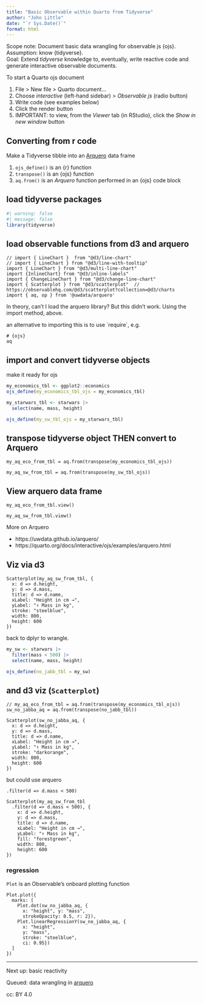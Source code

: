```yaml
---
title: "Basic Observable within Quarto from Tidyverse"
author: "John Little"
date: "`r Sys.Date()`"
format: html
---
```


Scope note: Document basic data wrangling for observable js {ojs}.\
Assumption: know {tidyverse}.\
Goal: Extend *tidyverse* knowledge to, eventually, write reactive code and generate interactive observable documents.

To start a Quarto ojs document

1.  File \> New file \> Quarto document...
2.  Choose *interactive* (left-hand sidebar) \> *Observable js* (radio button)
3.  Write code (see examples below)
4.  Click the render button
5.  IMPORTANT: to view, from the *Viewer* tab (in RStudio), click the *Show in new window* button

## Converting from r code

Make a Tidyverse tibble into an [Arquero](https://uwdata.github.io/arquero/) data frame

1.  `ojs_define()` is an {r} function
2.  `transpose()` is an {ojs} function
3.  `aq.from()` is an *Arquero* function performed in an {ojs} code block

## load tidyverse packages

```r
#| warning: false
#| message: false
library(tidyverse)
```

## load observable functions from d3 and arquero

```ojs
// import { LineChart }  from "@d3/line-chart"
// import { LineChart } from "@d3/line-with-tooltip"
import { LineChart } from "@d3/multi-line-chart"
import {InlineChart} from "@d3/inline-labels"
import { ChangeLineChart } from "@d3/change-line-chart"
import { Scatterplot } from "@d3/scatterplot"  // https://observablehq.com/@d3/scatterplot?collection=@d3/charts
import { aq, op } from '@uwdata/arquero'
```

In theory, can't I load the arquero library? But this didn't work. Using the import method, above.

an alternative to importing this is to use \`require\`, e.g.

    # {ojs}
    aq  

## import and convert tidyverse objects

make it ready for ojs

```r
my_economics_tbl <- ggplot2::economics
ojs_define(my_economics_tbl_ojs = my_economics_tbl)

my_starwars_tbl <- starwars |> 
  select(name, mass, height)

ojs_define(my_sw_tbl_ojs = my_starwars_tbl)

```

## transpose tidyverse object THEN convert to Arquero

```ojs
my_aq_eco_from_tbl = aq.from(transpose(my_economics_tbl_ojs))

my_aq_sw_from_tbl = aq.from(transpose(my_sw_tbl_ojs))
```

## View arquero data frame

```ojs
my_aq_eco_from_tbl.view()
```

```ojs
my_aq_sw_from_tbl.view()
```

More on Arquero

-   https://uwdata.github.io/arquero/
-   https://quarto.org/docs/interactive/ojs/examples/arquero.html

## Viz via d3

```ojs
Scatterplot(my_aq_sw_from_tbl, {
  x: d => d.height,
  y: d => d.mass,
  title: d => d.name,
  xLabel: "Height in cm →",
  yLabel: "↑ Mass in kg",
  stroke: "steelblue",
  width: 800,
  height: 600
})
```

back to dplyr to wrangle.

```r
my_sw <- starwars |> 
  filter(mass < 500) |> 
  select(name, mass, height)

ojs_define(no_jabb_tbl = my_sw)
```

## and d3 viz (`Scatterplot`)

```ojs
// my_aq_eco_from_tbl = aq.from(transpose(my_economics_tbl_ojs))
sw_no_jabba_aq = aq.from(transpose(no_jabb_tbl))

Scatterplot(sw_no_jabba_aq, {
  x: d => d.height,
  y: d => d.mass,
  title: d => d.name,
  xLabel: "Height in cm →",
  yLabel: "↑ Mass in kg",
  stroke: "darkorange",
  width: 800,
  height: 600
})
```

but could use arquero

`.filter(d => d.mass < 500)`

```ojs

Scatterplot(my_aq_sw_from_tbl
  .filter(d => d.mass < 500), {
    x: d => d.height,
    y: d => d.mass,
    title: d => d.name,
    xLabel: "Height in cm →",
    yLabel: "↑ Mass in kg",
    fill: "forestgreen",
    width: 800,
    height: 600
})
```

### regression

`Plot` is an Observable's onboard plotting function

```ojs
Plot.plot({
  marks: [
    Plot.dot(sw_no_jabba_aq, {
      x: "height", y: "mass", 
      strokeOpacity: 0.5, r: 2}),
    Plot.linearRegressionY(sw_no_jabba_aq, {
      x: "height", 
      y: "mass", 
      stroke: "steelblue", 
      ci: 0.95})
  ]
})
```

------------------------------------------------------------------------

Next up: basic reactivity

Queued: data wrangling in [arquero](https://uwdata.github.io/arquero/)

cc: BY 4.0
